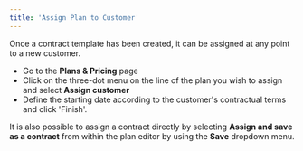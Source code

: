 ```yaml
---
title: 'Assign Plan to Customer'
---
```

Once a contract template has been created, it can be assigned at any point to a new customer. 

-   Go to the **Plans & Pricing** page
-  Click on the three-dot menu on the line of the plan you wish to assign and select **Assign customer**
-   Define the starting date according to the customer's contractual terms and click 'Finish'.
    
It is also possible to assign a contract directly by selecting **Assign and save as a contract** from within the plan editor by using the **Save** dropdown menu.
